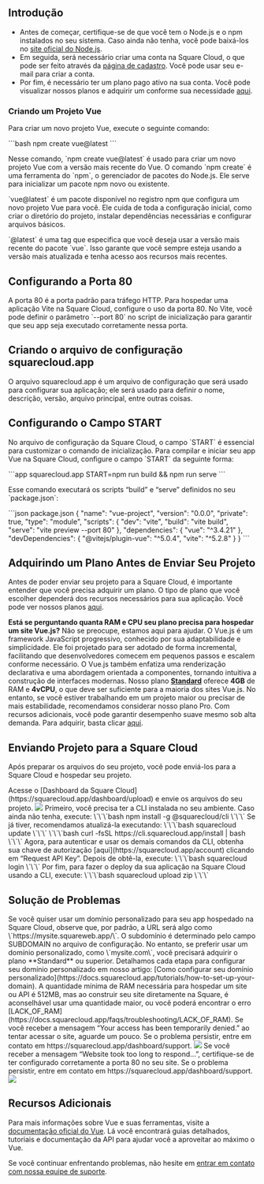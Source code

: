 ## Introdução

- Antes de começar, certifique-se de que você tem o Node.js e o npm instalados no seu sistema. Caso ainda não tenha, você pode baixá-los no [site oficial do Node.js](https://nodejs.org/).
- Em seguida, será necessário criar uma conta na Square Cloud, o que pode ser feito através da [página de cadastro](https://squarecloud.app/signup). Você pode usar seu e-mail para criar a conta.
- Por fim, é necessário ter um plano pago ativo na sua conta. Você pode visualizar nossos planos e adquirir um conforme sua necessidade [aqui](https://squarecloud.app/plans).

### Criando um Projeto Vue

Para criar um novo projeto Vue, execute o seguinte comando:

\`\`\`bash
npm create vue@latest
\`\`\`

Nesse comando, \`npm create vue@latest\` é usado para criar um novo projeto Vue com a versão mais recente do Vue. O comando \`npm create\` é uma ferramenta do \`npm\`, o gerenciador de pacotes do Node.js. Ele serve para inicializar um pacote npm novo ou existente.

\`vue@latest\` é um pacote disponível no registro npm que configura um novo projeto Vue para você. Ele cuida de toda a configuração inicial, como criar o diretório do projeto, instalar dependências necessárias e configurar arquivos básicos.

\`@latest\` é uma tag que especifica que você deseja usar a versão mais recente do pacote \`vue\`. Isso garante que você sempre esteja usando a versão mais atualizada e tenha acesso aos recursos mais recentes.

## Configurando a Porta 80

A porta 80 é a porta padrão para tráfego HTTP. Para hospedar uma aplicação Vite na Square Cloud, configure o uso da porta 80. No Vite, você pode definir o parâmetro \`--port 80\` no script de inicialização para garantir que seu app seja executado corretamente nessa porta.

## Criando o arquivo de configuração squarecloud.app

<Card title="Learn about: how to make the configuration file for Square Cloud." icon="link" href="https://docs.squarecloud.app/getting-started/config-file">
O arquivo squarecloud.app é um arquivo de configuração que será usado para configurar sua aplicação; ele será usado para definir o nome, descrição, versão, arquivo principal, entre outras coisas.
</Card>

## Configurando o Campo START

No arquivo de configuração da Square Cloud, o campo \`START\` é essencial para customizar o comando de inicialização. Para compilar e iniciar seu app Vue na Square Cloud, configure o campo \`START\` da seguinte forma:

\`\`\`app squarecloud.app
START=npm run build && npm run serve
\`\`\`

Esse comando executará os scripts “build” e “serve” definidos no seu \`package.json\`:

\`\`\`json package.json
{
  "name": "vue-project",
  "version": "0.0.0",
  "private": true,
  "type": "module",
  "scripts": {
    "dev": "vite",
    "build": "vite build",
    "serve": "vite preview --port 80"
  },
  "dependencies": {
    "vue": "^3.4.21"
  },
  "devDependencies": {
    "@vitejs/plugin-vue": "^5.0.4",
    "vite": "^5.2.8"
  }
}
\`\`\`

## Adquirindo um Plano Antes de Enviar Seu Projeto

Antes de poder enviar seu projeto para a Square Cloud, é importante entender que você precisa adquirir um plano. O tipo de plano que você escolher dependerá dos recursos necessários para sua aplicação. Você pode ver nossos planos [aqui](https://squarecloud.app/plans).

<Note>**Está se perguntando quanta RAM e CPU seu plano precisa para hospedar um site Vue.js?** Não se preocupe, estamos aqui para ajudar. O Vue.js é um framework JavaScript progressivo, conhecido por sua adaptabilidade e simplicidade. Ele foi projetado para ser adotado de forma incremental, facilitando que desenvolvedores comecem em pequenos passos e escalem conforme necessário. O Vue.js também enfatiza uma renderização declarativa e uma abordagem orientada a componentes, tornando intuitiva a construção de interfaces modernas. Nosso plano **[Standard](https://squarecloud.app/pay/standard)** oferece **4GB** de RAM e **4vCPU**, o que deve ser suficiente para a maioria dos sites Vue.js. No entanto, se você estiver trabalhando em um projeto maior ou precisar de mais estabilidade, recomendamos considerar nosso plano Pro. Com recursos adicionais, você pode garantir desempenho suave mesmo sob alta demanda. Para adquirir, basta clicar [aqui](https://squarecloud.app/pay/pro).</Note>

## Enviando Projeto para a Square Cloud

Após preparar os arquivos do seu projeto, você pode enviá-los para a Square Cloud e hospedar seu projeto.

<Tabs>
  <Tab title="Upload via Dashboard">
    Acesse o [Dashboard da Square Cloud](https://squarecloud.app/dashboard/upload) e envie os arquivos do seu projeto.
    <Frame>
      <img src="/images/uploading.gif" style={{ borderRadius: "0.2rem" }} />
    </Frame>
  </Tab>
  <Tab title="Upload via CLI">
    <Steps>
      <Step title="Primeiro Passo">
        Primeiro, você precisa ter a CLI instalada no seu ambiente. Caso ainda não tenha, execute:
\`\`\`bash
npm install -g @squarecloud/cli
\`\`\`
        Se já tiver, recomendamos atualizá-la executando:
        <Tabs>
          <Tab title="Windows">
\`\`\`bash
squarecloud update
\`\`\`
          </Tab>
          <Tab title="Linux, macOS e WSL">
\`\`\`bash
curl -fsSL https://cli.squarecloud.app/install | bash
\`\`\`
          </Tab>
        </Tabs>
      </Step>
      <Step title="Segundo Passo">
        Agora, para autenticar e usar os demais comandos da CLI, obtenha sua chave de autorização [aqui](https://squarecloud.app/account) clicando em “Request API Key”. Depois de obtê-la, execute:
\`\`\`bash
squarecloud login
\`\`\`
      </Step>
      <Step title="Terceiro Passo">
        Por fim, para fazer o deploy da sua aplicação na Square Cloud usando a CLI, execute:
\`\`\`bash
squarecloud upload zip
\`\`\`
      </Step>
    </Steps>
  </Tab>
</Tabs>

## Solução de Problemas

<AccordionGroup>
  <Accordion title="Domínio Personalizado" icon="globe" iconType="solid">
    Se você quiser usar um domínio personalizado para seu app hospedado na Square Cloud, observe que, por padrão, a URL será algo como \`https://mysite.squareweb.app/\`. O subdomínio é determinado pelo campo SUBDOMAIN no arquivo de configuração. No entanto, se preferir usar um domínio personalizado, como \`mysite.com\`, você precisará adquirir o plano **Standard** ou superior. Detalhamos cada etapa para configurar seu domínio personalizado em nosso artigo: [Como configurar seu domínio personalizado](https://docs.squarecloud.app/tutorials/how-to-set-up-your-domain).
  </Accordion>

  <Accordion title="Requisitos Mínimos de RAM" icon="memory" iconType="solid">
    A quantidade mínima de RAM necessária para hospedar um site ou API é 512MB, mas ao construir seu site diretamente na Square, é aconselhável usar uma quantidade maior, ou você poderá encontrar o erro [LACK_OF_RAM](https://docs.squarecloud.app/faqs/troubleshooting/LACK_OF_RAM).
  </Accordion>

  <Accordion title="Acesso Temporariamente Negado" icon="ban" iconType="solid">
    Se você receber a mensagem “Your access has been temporarily denied.” ao tentar acessar o site, aguarde um pouco. Se o problema persistir, entre em contato em https://squarecloud.app/dashboard/support.
    <Frame>
      <img src="/images/articles/troubleshooting/temporarily-denied-access.png" style={{ borderRadius: "0.2rem" }} />
    </Frame>
  </Accordion>

  <Accordion title="O site demorou muito para responder..." icon="clock" iconType="solid">
    Se você receber a mensagem “Website took too long to respond...”, certifique-se de ter configurado corretamente a porta 80 no seu site. Se o problema persistir, entre em contato em https://squarecloud.app/dashboard/support.
    <Frame>
      <img src="/images/articles/troubleshooting/website-took-too-long-to-respond.png" style={{ borderRadius: "0.2rem" }} />
    </Frame>
  </Accordion>
</AccordionGroup>

## Recursos Adicionais

Para mais informações sobre Vue e suas ferramentas, visite a [documentação oficial do Vue](https://vuejs.org/). Lá você encontrará guias detalhados, tutoriais e documentação da API para ajudar você a aproveitar ao máximo o Vue.

Se você continuar enfrentando problemas, não hesite em [entrar em contato com nossa equipe de suporte](/company/support).
